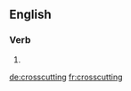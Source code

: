 ==English==

===Verb===
{{head|en}}

# {{present participle of|crosscut}}

[[de:crosscutting]]
[[fr:crosscutting]]